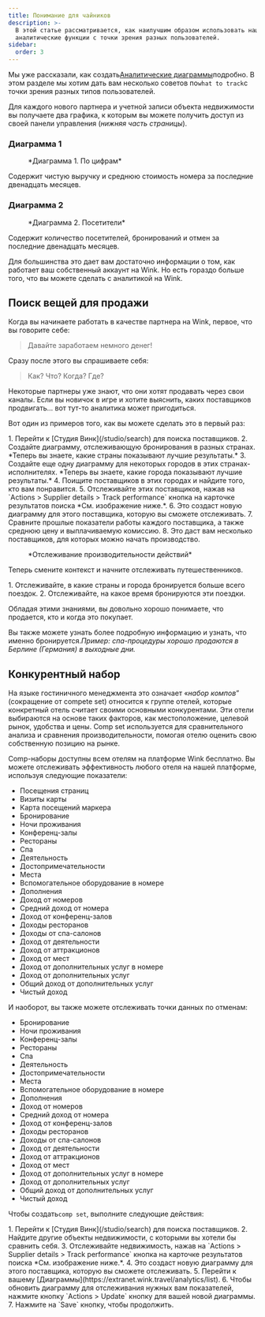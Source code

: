 ```yaml
---
title: Понимание для чайников
description: >-
  В этой статье рассматривается, как наилучшим образом использовать наши
  аналитические функции с точки зрения разных пользователей.
sidebar:
  order: 3
---
```


Мы уже рассказали, как создать[Аналитические диаграммы](/user/analytics/)подробно. В этом разделе мы хотим дать вам несколько советов по`what to track`с точки зрения разных типов пользователей.

Для каждого нового партнера и учетной записи объекта недвижимости вы получаете два графика, к которым вы можете получить доступ из своей панели управления (*нижняя часть страницы*).

### Диаграмма 1

<figure>
  <CloudinaryImage width="700" height="222" resize="scale" quality="best" alt="По цифрам" src="academy/by-the-numbers" errorImage="noimage_opaque_nyrtl0.png" />

  <figcaption>*Диаграмма 1. По цифрам*</figcaption>
</figure>


Содержит чистую выручку и среднюю стоимость номера за последние двенадцать месяцев.

### Диаграмма 2

<figure>
  <CloudinaryImage width="700" height="222" resize="scale" quality="best" alt="Посетители" src="academy/visitors" errorImage="noimage_opaque_nyrtl0.png" />

  <figcaption>*Диаграмма 2. Посетители*</figcaption>
</figure>


Содержит количество посетителей, бронирований и отмен за последние двенадцать месяцев.

Для большинства это дает вам достаточно информации о том, как работает ваш собственный аккаунт на Wink. Но есть гораздо больше того, что вы можете сделать с аналитикой на Wink.

## Поиск вещей для продажи

Когда вы начинаете работать в качестве партнера на Wink, первое, что вы говорите себе:

> Давайте заработаем немного денег!

Сразу после этого вы спрашиваете себя:

> Как? Что? Когда? Где?

Некоторые партнеры уже знают, что они хотят продавать через свои каналы. Если вы новичок в игре и хотите выяснить, каких поставщиков продвигать... вот тут-то аналитика может пригодиться.

Вот один из примеров того, как вы можете сделать это в первый раз:

<Steps>
  1. Перейти к [Студия Винк](/studio/search) для поиска поставщиков.
  2. Создайте диаграмму, отслеживающую бронирования в разных странах. *Теперь вы знаете, какие страны показывают лучшие результаты.*
  3. Создайте еще одну диаграмму для некоторых городов в этих странах-исполнителях. *Теперь вы знаете, какие города показывают лучшие результаты.*
  4. Поищите поставщиков в этих городах и найдите того, кто вам понравится.
  5. Отслеживайте этих поставщиков, нажав на `Actions > Supplier details > Track performance` кнопка на карточке результатов поиска *См. изображение ниже.*.
  6. Это создаст новую диаграмму для этого поставщика, которую вы сможете отслеживать.
  7. Сравните прошлые показатели работы каждого поставщика, а также среднюю цену и выплачиваемую комиссию.
  8. Это даст вам несколько поставщиков, для которых можно начать производство.
</Steps>


<figure>
  <CloudinaryImage width="350" height="190" resize="scale" quality="best" alt="Данные поставщика" src="academy/supplier-details" errorImage="noimage_opaque_nyrtl0.png" />

  <figcaption>*Отслеживание производительности действий*</figcaption>
</figure>


Теперь смените контекст и начните отслеживать путешественников.

<Steps>
  1. Отслеживайте, в какие страны и города бронируется больше всего поездок.
  2. Отслеживайте, на какое время бронируются эти поездки.
</Steps>


Обладая этими знаниями, вы довольно хорошо понимаете, что продается, кто и когда это покупает.

Вы также можете узнать более подробную информацию и узнать, что именно бронируется.*Пример: спа-процедуры хорошо продаются в Берлине (Германия) в выходные дни.*

## Конкурентный набор

На языке гостиничного менеджмента это означает «*набор компов*” (сокращение от compete set) относится к группе отелей, которые конкретный отель считает своими основными конкурентами.
Эти отели выбираются на основе таких факторов, как местоположение, целевой рынок, удобства и цены. Comp set используется для сравнительного анализа и сравнения производительности, помогая отелю оценить свою собственную позицию на рынке.

Comp-наборы доступны всем отелям на платформе Wink бесплатно. Вы можете отслеживать эффективность любого отеля на нашей платформе, используя следующие показатели:

* Посещения страниц
* Визиты карты
* Карта посещений маркера
* Бронирование
* Ночи проживания
* Конференц-залы
* Рестораны
* Спа
* Деятельность
* Достопримечательности
* Места
* Вспомогательное оборудование в номере
* Дополнения
* Доход от номеров
* Средний доход от номера
* Доход от конференц-залов
* Доходы ресторанов
* Доходы от спа-салонов
* Доход от деятельности
* Доход от аттракционов
* Доход от мест
* Доход от дополнительных услуг в номере
* Доход от дополнительных услуг
* Общий доход от дополнительных услуг
* Чистый доход

И наоборот, вы также можете отслеживать точки данных по отменам:

* Бронирование
* Ночи проживания
* Конференц-залы
* Рестораны
* Спа
* Деятельность
* Достопримечательности
* Места
* Вспомогательное оборудование в номере
* Дополнения
* Доход от номеров
* Средний доход от номера
* Доход от конференц-залов
* Доходы ресторанов
* Доходы от спа-салонов
* Доход от деятельности
* Доход от аттракционов
* Доход от мест
* Доход от дополнительных услуг в номере
* Доход от дополнительных услуг
* Общий доход от дополнительных услуг
* Чистый доход

Чтобы создать`comp set`, выполните следующие действия:

<Steps>
  1. Перейти к [Студия Винк](/studio/search) для поиска поставщиков.
  2. Найдите другие объекты недвижимости, с которыми вы хотели бы сравнить себя.
  3. Отслеживайте недвижимость, нажав на `Actions > Supplier details > Track performance` кнопка на карточке результатов поиска *См. изображение ниже.*.
  4. Это создаст новую диаграмму для этого поставщика, которую вы сможете отслеживать.
  5. Перейти к вашему [Диаграммы](https://extranet.wink.travel/analytics/list).
  6. Чтобы обновить диаграмму для отслеживания нужных вам показателей, нажмите кнопку `Actions > Update` кнопку для вашей новой диаграммы.
  7. Нажмите на `Save` кнопку, чтобы продолжить.
</Steps>

